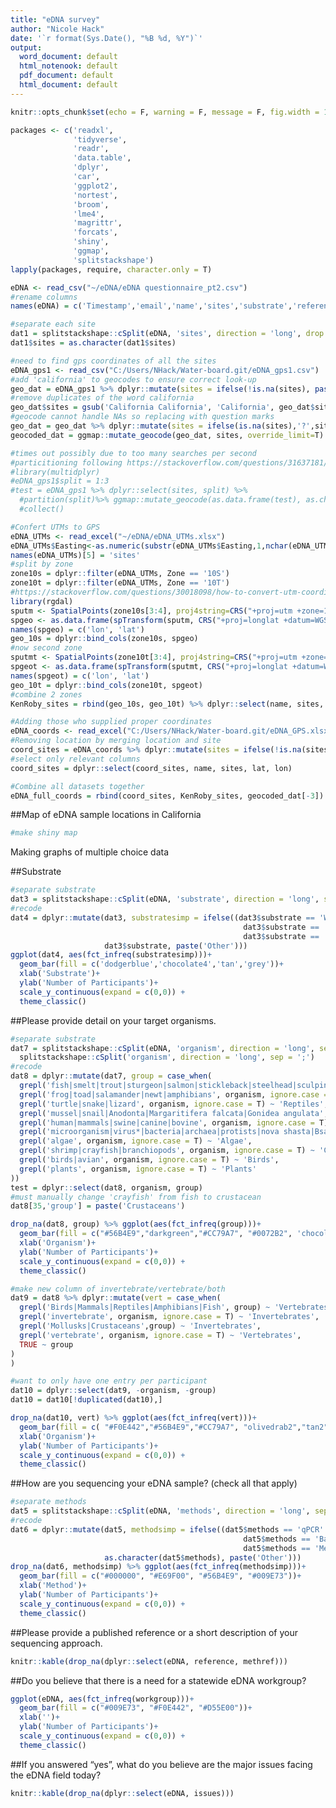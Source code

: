 ```yaml
---
title: "eDNA survey"
author: "Nicole Hack"
date: '`r format(Sys.Date(), "%B %d, %Y")`'
output:
  word_document: default
  html_notenook: default
  pdf_document: default
  html_document: default
---
```



```r
knitr::opts_chunk$set(echo = F, warning = F, message = F, fig.width = 15.5, fig.height = 9)
```

```r
packages <- c('readxl',
              'tidyverse',
              'readr',
              'data.table',
              'dplyr',
              'car',
              'ggplot2',
              'nortest',
              'broom',
              'lme4',
              'magrittr',
              'forcats',
              'shiny',
              'ggmap',
              'splitstackshape')
lapply(packages, require, character.only = T)
```

```r
eDNA <- read_csv("~/eDNA/eDNA questionnaire_pt2.csv")
#rename columns
names(eDNA) = c('Timestamp','email','name','sites','substrate','reference','organism','methods','methref','workgroup','issues')

#separate each site
dat1 = splitstackshape::cSplit(eDNA, 'sites', direction = 'long', drop = F)
dat1$sites = as.character(dat1$sites)
```

```r
#need to find gps coordinates of all the sites 
eDNA_gps1 <- read_csv("C:/Users/NHack/Water-board.git/eDNA_gps1.csv")
#add 'california' to geocodes to ensure correct look-up
geo_dat = eDNA_gps1 %>% dplyr::mutate(sites = ifelse(!is.na(sites), paste(sites, 'California'), sites))
#remove duplicates of the word california
geo_dat$sites = gsub('California California', 'California', geo_dat$sites, fixed = T)
#geocode cannot handle NAs so replacing with question marks
geo_dat = geo_dat %>% dplyr::mutate(sites = ifelse(is.na(sites),'?',sites))
geocoded_dat = ggmap::mutate_geocode(geo_dat, sites, override_limit=T)

#times out possibly due to too many searches per second
#particitioning following https://stackoverflow.com/questions/31637181/how-to-parallelelize-do-calls-with-dplyr/33712365#33712365
#library(multidplyr)
#eDNA_gps1$split = 1:3
#test = eDNA_gps1 %>% dplyr::select(sites, split) %>%
  #partition(split)%>% ggmap::mutate_geocode(as.data.frame(test), as.character(test$sites), override_limit=T) %>%
  #collect()

#Confert UTMs to GPS
eDNA_UTMs <- read_excel("~/eDNA/eDNA_UTMs.xlsx")
eDNA_UTMs$Easting<-as.numeric(substr(eDNA_UTMs$Easting,1,nchar(eDNA_UTMs$Easting)-1))
names(eDNA_UTMs)[5] = 'sites'
#split by zone
zone10s = dplyr::filter(eDNA_UTMs, Zone == '10S')
zone10t = dplyr::filter(eDNA_UTMs, Zone == '10T')
#https://stackoverflow.com/questions/30018098/how-to-convert-utm-coordinates-to-lat-and-long-in-r
library(rgdal)
sputm <- SpatialPoints(zone10s[3:4], proj4string=CRS("+proj=utm +zone=10S +datum=WGS84"))  
spgeo <- as.data.frame(spTransform(sputm, CRS("+proj=longlat +datum=WGS84")))
names(spgeo) = c('lon', 'lat')
geo_10s = dplyr::bind_cols(zone10s, spgeo)
#now second zone
sputmt <- SpatialPoints(zone10t[3:4], proj4string=CRS("+proj=utm +zone=10T +datum=WGS84"))  
spgeot <- as.data.frame(spTransform(sputmt, CRS("+proj=longlat +datum=WGS84")))
names(spgeot) = c('lon', 'lat')
geo_10t = dplyr::bind_cols(zone10t, spgeot)
#combine 2 zones
KenRoby_sites = rbind(geo_10s, geo_10t) %>% dplyr::select(name, sites, lat, lon)

#Adding those who supplied proper coordinates
eDNA_coords <- read_excel("C:/Users/NHack/Water-board.git/eDNA_GPS.xlsx")
#Removing location by merging location and site
coord_sites = eDNA_coords %>% dplyr::mutate(sites = ifelse(!is.na(sites),paste(Location, sites, sep = ' '), NA))
#select only relevant columns
coord_sites = dplyr::select(coord_sites, name, sites, lat, lon)

#Combine all datasets together
eDNA_full_coords = rbind(coord_sites, KenRoby_sites, geocoded_dat[-3])
```

##Map of eDNA sample locations in California

```r
#make shiny map
```

Making graphs of multiple choice data

##Substrate

```r
#separate substrate 
dat3 = splitstackshape::cSplit(eDNA, 'substrate', direction = 'long', sep = ';')
#recode
dat4 = dplyr::mutate(dat3, substratesimp = ifelse((dat3$substrate == 'Water' |
                                                    dat3$substrate == 'Soil' |
                                                    dat3$substrate == 'Sediment'),
                     dat3$substrate, paste('Other')))
ggplot(dat4, aes(fct_infreq(substratesimp)))+
  geom_bar(fill = c('dodgerblue','chocolate4','tan','grey'))+
  xlab('Substrate')+
  ylab('Number of Participants')+
  scale_y_continuous(expand = c(0,0)) +
  theme_classic()
```

##Please provide detail on your target organisms.

```r
#separate substrate 
dat7 = splitstackshape::cSplit(eDNA, 'organism', direction = 'long', sep = ',') %>%
  splitstackshape::cSplit('organism', direction = 'long', sep = ';')
#recode
dat8 = dplyr::mutate(dat7, group = case_when(
  grepl('fish|smelt|trout|sturgeon|salmon|stickleback|steelhead|sculpin|minnow|goby|gill|Myxobolus cerebralis|Eulachon|lamprey|shark|ray', organism, ignore.case = T) ~ 'Fish',
  grepl('frog|toad|salamander|newt|amphibians', organism, ignore.case = T) ~ 'Amphibians',
  grepl('turtle|snake|lizard', organism, ignore.case = T) ~ 'Reptiles',
  grepl('mussel|snail|Anodonta|Margaritifera falcata|Gonidea angulata', organism, ignore.case = T) ~ 'Mollusks',
  grepl('human|mammals|swine|canine|bovine', organism, ignore.case = T) ~ 'Mammals',
  grepl('microorganism|virus*|bacteria|archaea|protists|nova shasta|Bsal|Bd|coliforms|microbe|E. coli|Enterococcus|Bacteroides', organism, ignore.case = T) ~ 'Microorgansims',
  grepl('algae', organism, ignore.case = T) ~ 'Algae',
  grepl('shrimp|crayfish|branchiopods', organism, ignore.case = T) ~ 'Crustaceans',
  grepl('birds|avian', organism, ignore.case = T) ~ 'Birds',
  grepl('plants', organism, ignore.case = T) ~ 'Plants'
))
test = dplyr::select(dat8, organism, group)
#must manually change 'crayfish' from fish to crustacean
dat8[35,'group'] = paste('Crustaceans')

drop_na(dat8, group) %>% ggplot(aes(fct_infreq(group)))+
  geom_bar(fill = c("#56B4E9","darkgreen","#CC79A7", "#0072B2", 'chocolate4', "firebrick","olivedrab","slategrey", "olivedrab2","tan2"))+
  xlab('Organism')+
  ylab('Number of Participants')+
  scale_y_continuous(expand = c(0,0)) +
  theme_classic()

#make new column of invertebrate/vertebrate/both
dat9 = dat8 %>% dplyr::mutate(vert = case_when(
  grepl('Birds|Mammals|Reptiles|Amphibians|Fish', group) ~ 'Vertebrates',
  grepl('invertebrate', organism, ignore.case = T) ~ 'Invertebrates',
  grepl('Mollusks|Crustaceans',group) ~ 'Invertebrates',
  grepl('vertebrate', organism, ignore.case = T) ~ 'Vertebrates',
  TRUE ~ group
)
)

#want to only have one entry per participant
dat10 = dplyr::select(dat9, -organism, -group)
dat10 = dat10[!duplicated(dat10),]

drop_na(dat10, vert) %>% ggplot(aes(fct_infreq(vert)))+
  geom_bar(fill = c( "#F0E442","#56B4E9","#CC79A7", "olivedrab2","tan2"))+
  xlab('Organism')+
  ylab('Number of Participants')+
  scale_y_continuous(expand = c(0,0)) +
  theme_classic()
```


##How are you sequencing your eDNA sample? (check all that apply) 

```r
#separate methods
dat5 = splitstackshape::cSplit(eDNA, 'methods', direction = 'long', sep = ';')
#recode
dat6 = dplyr::mutate(dat5, methodsimp = ifelse((dat5$methods == 'qPCR' |
                                                    dat5$methods == 'Barcode sequencing' |
                                                    dat5$methods == 'Metabarcode sequencing'),
                     as.character(dat5$methods), paste('Other')))
drop_na(dat6, methodsimp) %>% ggplot(aes(fct_infreq(methodsimp)))+
  geom_bar(fill = c("#000000", "#E69F00", "#56B4E9", "#009E73"))+
  xlab('Method')+
  ylab('Number of Participants')+
  scale_y_continuous(expand = c(0,0)) +
  theme_classic()
```

##Please provide a published reference or a short description of your sequencing approach.

```r
knitr::kable(drop_na(dplyr::select(eDNA, reference, methref)))
```


##Do you believe that there is a need for a statewide eDNA workgroup?

```r
ggplot(eDNA, aes(fct_infreq(workgroup)))+
  geom_bar(fill = c("#009E73", "#F0E442", "#D55E00"))+
  xlab('')+
  ylab('Number of Participants')+
  scale_y_continuous(expand = c(0,0)) +
  theme_classic()
```

##If you answered "yes", what do you believe are the major issues facing the eDNA field today? 

```r
knitr::kable(drop_na(dplyr::select(eDNA, issues)))
```

